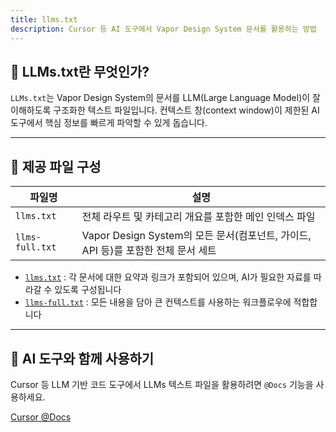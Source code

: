 ```yaml
---
title: llms.txt
description: Cursor 등 AI 도구에서 Vapor Design System 문서를 활용하는 방법
---
```


## 🚀 LLMs.txt란 무엇인가?

`LLMs.txt`는 Vapor Design System의 문서를 LLM(Large Language Model)이 잘 이해하도록 구조화한 텍스트 파일입니다. 컨텍스트 창(context window)이 제한된 AI 도구에서 핵심 정보를 빠르게 파악할 수 있게 돕습니다.

---

## 📁 제공 파일 구성

| 파일명          | 설명                                                                              |
| --------------- | --------------------------------------------------------------------------------- |
| `llms.txt`      | 전체 라우트 및 카테고리 개요를 포함한 메인 인덱스 파일                            |
| `llms-full.txt` | Vapor Design System의 모든 문서(컴포넌트, 가이드, API 등)를 포함한 전체 문서 세트 |

- [`llms.txt`](/llms.txt) : 각 문서에 대한 요약과 링크가 포함되어 있으며, AI가 필요한 자료를 따라갈 수 있도록 구성됩니다
- [`llms-full.txt`](/llms-full.txt) : 모든 내용을 담아 큰 컨텍스트를 사용하는 워크플로우에 적합합니다

---

## 🤖 AI 도구와 함께 사용하기

Cursor 등 LLM 기반 코드 도구에서 LLMs 텍스트 파일을 활용하려면 `@Docs` 기능을 사용하세요.

[Cursor @Docs](https://docs.cursor.com/context/@-symbols/@-docs)
